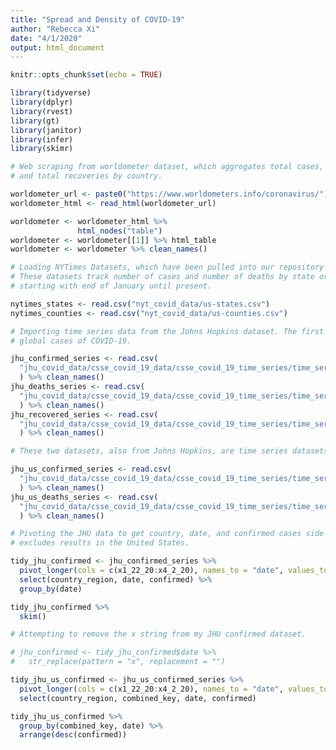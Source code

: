 ```yaml
---
title: "Spread and Density of COVID-19"
author: "Rebecca Xi"
date: "4/1/2020"
output: html_document
---
```


```r
knitr::opts_chunk$set(echo = TRUE)

library(tidyverse)
library(dplyr)
library(rvest)
library(gt)
library(janitor)
library(infer)
library(skimr)

```

```r

# Web scraping from worldometer dataset, which aggregates total cases, total deaths,
# and total recoveries by country.

worldometer_url <- paste0("https://www.worldometers.info/coronavirus/")
worldometer_html <- read_html(worldometer_url)

worldometer <- worldometer_html %>% 
               html_nodes("table")
worldometer <- worldometer[[1]] %>% html_table
worldometer <- worldometer %>% clean_names()

```

```r

# Loading NYTimes Datasets, which have been pulled into our repository under nyt_covid_data.
# These datasets track number of cases and number of deaths by state or county by day, 
# starting with end of January until present.

nytimes_states <- read.csv("nyt_covid_data/us-states.csv")
nytimes_counties <- read.csv("nyt_covid_data/us-counties.csv")

```

```r

# Importing time series data from the Johns Hopkins dataset. The first three variables are timeseries datasets for
# global cases of COVID-19.

jhu_confirmed_series <- read.csv(
  "jhu_covid_data/csse_covid_19_data/csse_covid_19_time_series/time_series_covid19_confirmed_global.csv"
  ) %>% clean_names()
jhu_deaths_series <- read.csv(
  "jhu_covid_data/csse_covid_19_data/csse_covid_19_time_series/time_series_covid19_deaths_global.csv"
  ) %>% clean_names()
jhu_recovered_series <- read.csv(
  "jhu_covid_data/csse_covid_19_data/csse_covid_19_time_series/time_series_covid19_recovered_global.csv"
  ) %>% clean_names()

# These two datasets, also from Johns Hopkins, are time series datasets for the US specifically.

jhu_us_confirmed_series <- read.csv(
  "jhu_covid_data/csse_covid_19_data/csse_covid_19_time_series/time_series_covid19_confirmed_US.csv"
  ) %>% clean_names()
jhu_us_deaths_series <- read.csv(
  "jhu_covid_data/csse_covid_19_data/csse_covid_19_time_series/time_series_covid19_deaths_US.csv"
  ) %>% clean_names()
```


```r

# Pivoting the JHU data to get country, date, and confirmed cases side-by-side. Note, this dataset
# excludes results in the United States.

tidy_jhu_confirmed <- jhu_confirmed_series %>%
  pivot_longer(cols = c(x1_22_20:x4_2_20), names_to = "date", values_to = "confirmed") %>%
  select(country_region, date, confirmed) %>%
  group_by(date)

tidy_jhu_confirmed %>%
  skim()

# Attempting to remove the x string from my JHU confirmed dataset.

# jhu_confirmed <- tidy_jhu_confirmed$date %>%
#   str_replace(pattern = "x", replacement = "")

tidy_jhu_us_confirmed <- jhu_us_confirmed_series %>%
  pivot_longer(cols = c(x1_22_20:x4_2_20), names_to = "date", values_to = "confirmed") %>%
  select(country_region, combined_key, date, confirmed)

tidy_jhu_us_confirmed %>%
  group_by(combined_key, date) %>%
  arrange(desc(confirmed))

```


